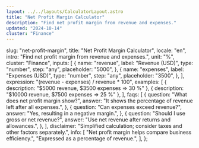 ```yaml
---
layout: ../../layouts/CalculatorLayout.astro
title: "Net Profit Margin Calculator"
description: "Find net profit margin from revenue and expenses."
updated: "2024-10-14"
cluster: "Finance"
---
```



  slug: "net-profit-margin",
  title: "Net Profit Margin Calculator",
  locale: "en",
  intro: "Find net profit margin from revenue and expenses.",
  unit: "%",
  cluster: "Finance",
  inputs: [
    {
      name: "revenue",
      label: "Revenue (USD)",
      type: "number",
      step: "any",
      placeholder: "5000",
    },
    {
      name: "expenses",
      label: "Expenses (USD)",
      type: "number",
      step: "any",
      placeholder: "3500",
    },
  ],
  expression: "(revenue - expenses) / revenue * 100",
  examples: [
    { description: "$5000 revenue, $3500 expenses ⇒ 30 %" },
    { description: "$10000 revenue, $7500 expenses ⇒ 25 %" },
  ],
  faqs: [
    {
      question: "What does net profit margin show?",
      answer: "It shows the percentage of revenue left after all expenses.",
    },
    {
      question: "Can expenses exceed revenue?",
      answer: "Yes, resulting in a negative margin.",
    },
    {
      question: "Should I use gross or net revenue?",
      answer: "Use net revenue after returns and allowances.",
    },
  ],
  disclaimer:
    "Simplified calculation; consider taxes and other factors separately.",
  info: [
    "Net profit margin helps compare business efficiency.",
    "Expressed as a percentage of revenue.",
  ],
};

<Calculator schema={schema} />
